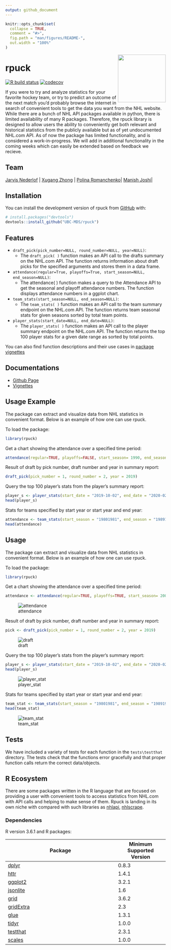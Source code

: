 ```yaml
---
output: github_document
---
```


<!-- README.md is generated from README.Rmd. Please edit that file -->

```r
knitr::opts_chunk$set(
  collapse = TRUE,
  comment = "#>",
  fig.path = "man/figures/README-",
  out.width = "100%"
)
```

<img src="img/rpuck_logo.png" width="150" align = "right">

# rpuck

<!-- badges: start -->
[![R build status](https://github.com/UBC-MDS/rpuck/workflows/R-CMD-check/badge.svg)](https://github.com/UBC-MDS/rpuck/actions) [![codecov](https://codecov.io/gh/UBC-MDS/rpuck/branch/master/graph/badge.svg)](https://codecov.io/gh/UBC-MDS/rpuck)

<!-- badges: end -->

If you were to try and analyze statistics for your favorite hockey team, or try to predict an outcome of the next match you'd probably browse the internet in search of convenient tools to get the data you want from the NHL website. While there are a bunch of NHL API packages available in python, there is limited availability of many R packages. Therefore, the rpuck library is designed to allow users the ability to conveniently get both relevant and historical statistics from the publicly available but as of yet undocumented NHL.com API. As of now the package has limited functionality, and is considered a work-in-progress. We will add in additional functionality in the coming weeks which can easily be extended based on feedback we recieve.

## Team

| [Jarvis Nederlof](https://github.com/jnederlo) | [Xugang Zhong](https://github.com/chuusan) | [Polina Romanchenko ](https://github.com/PolinaRomanchenko)| [Manish Joshi](https://github.com/ManishPJoshi)|


## Installation

You can install the development version of rpuck from [GitHub](https://github.com/) with:

```r
# install.packages("devtools")
devtools::install_github("UBC-MDS/rpuck")
```

## Features

- `draft_pick(pick_number=NULL, round_number=NULL, year=NULL)`:
  - The `draft_pick( )` function makes an API call to the drafts summary on the NHL.com API. The function returns information about draft picks for the specified arguments and stores them in a data frame.
  
- `attendance(regular=True, playoffs=True, start_season=NULL, end_season=NULL)`:
  - The attendance( ) function makes a query to the Attendance API to get the seasonal and playoff attendance numbers. The function displays attendance numbers in a ggplot chart.
  
- `team_stats(start_season=NULL, end_season=NULL)`:
  - The `team_stats( )` function makes an API call to the team summary endpoint on the NHL.com API. The function returns team seasonal stats for given seasons sorted by total team points.
  
- `player_stats(start_date=NULL, end_date=NULL)`:
  - The `player_stats( )` function makes an API call to the player summary endpoint on the NHL.com API. The function returns the top 100 player stats for a given date range as sorted by total points.

You can also find function descriptions and their use cases in [package vignettes](https://ubc-mds.github.io/rpuck/articles/rpuck-vignette.html)


## Documentations

- [Github Page](https://ubc-mds.github.io/rpuck/)
- [Vignettes](https://ubc-mds.github.io/rpuck/articles/rpuck-vignette.html)


## Usage Example

The package can extract and visualize data from NHL statistics in convenient format. Below is an example of how one can use rpuck.

To load the package: 

```r
library(rpuck)
```

Get a chart showing the attendance over a specified time period:

```r
attendance(regular=TRUE, playoffs=FALSE, start_season= 1990, end_season=2018)
```


Result of draft by pick number, draft number and year in summary report:

```r
draft_pick(pick_number = 1, round_number = 2, year = 2019)
```


Query the top 100 player's stats from the player's summary report:

```r
player_s <- player_stats(start_date = "2019-10-02", end_date = "2020-02-28")
head(player_s)
```


Stats for teams specified by start year or start year and end year:

```r
attendance <- team_stats(start_season = "19801981", end_season = "19891990")
head(attendance)
```
  
## Usage

The package can extract and visualize data from NHL statistics in convenient format. Below is an example of how one can use rpuck.

To load the package: 
```r
library(rpuck)
```

Get a chart showing the attendance over a specified time period:
```r
attendance <- attendance(regular=TRUE, playoffs=TRUE, start_season= 2000, end_season=2018)
```
![attendance](img/attendance-1.png)

Result of draft by pick number, draft number and year in summary report:
```r
pick <- draft_pick(pick_number = 1, round_number = 2, year = 2019)
```
![draft](img/draft.png)

Query the top 100 player's stats from the player's summary report:
```r
player_s <- player_stats(start_date = "2019-10-02", end_date = "2020-02-28")
head(player_s)
```
![player_stat](img/player_stat.png)

Stats for teams specified by start year or start year and end year:
```r
team_stat <- team_stats(start_season = "19801981", end_season = "19891990")
head(team_stat)
```
![team_stat](img/team_stat.png)

## Tests

We have included a variety of tests for each function in the `tests\testthat` directory. The tests check that the functions error gracefully and that proper function calls return the correct data/objects.

## R Ecosystem 

There are some packages written in the R language that are focused on providing a user with convenient tools to access statistics from NHL.com with API calls and helping to make sense of them. Rpuck is landing in its own niche with compared with such libraries as [nhlapi](https://github.com/zamorarr/nhlapi), [nhlscrape](https://cran.r-project.org/web/packages/nhlscrape/index.html). 

### Dependencies
R version 3.6.1 and R packages:

| Package                                                  	| Minimum Supported Version 	|
|----------------------------------------------------------	|---------------------------	|
| [dplyr](https://cran.r-project.org/web/packages/dplyr/index.html)                      | 0.8.3                     	|
| [httr](https://cran.r-project.org/web/packages/httr/index.html)    | 1.4.1                    	|
| [ggplot2](https://cran.r-project.org/web/packages/ggplot2/index.html)            | 3.2.1                     	|
| [jsonlite](https://cran.r-project.org/web/packages/jsonlite/index.html) | 1.6 |
| [grid](https://www.rdocumentation.org/packages/grid/versions/3.6.2) | 3.6.2 |
| [gridExtra](https://cran.r-project.org/web/packages/gridExtra/index.html) | 2.3 |
| [glue](https://cran.r-project.org/web/packages/glue/index.html) | 1.3.1 |
| [tidyr](https://cran.r-project.org/web/packages/tidyr/index.html) | 1.0.0 |
| [testthat](https://cran.r-project.org/web/packages/testthat/index.html) | 2.3.1 |
| [scales](https://cran.r-project.org/web/packages/scales/index.html) | 1.0.0 | 